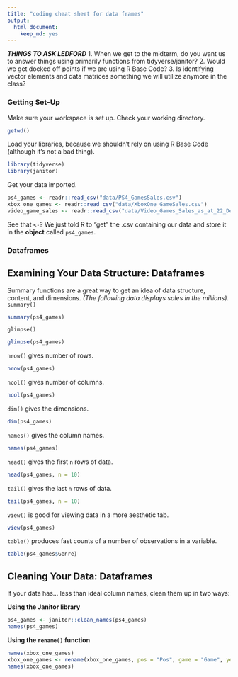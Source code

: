 ```yaml
---
title: "coding cheat sheet for data frames"
output: 
  html_document: 
    keep_md: yes
---
```

***THINGS TO ASK LEDFORD***
1. When we get to the midterm, do you want us to answer things using primarily functions from tidyverse/janitor?
2. Would we get docked off points if we are using R Base Code?
3. Is identifying vector elements and data matrices something we will utilize anymore in the class?

### Getting Set-Up
Make sure your workspace is set up. Check your working directory.
```r
getwd()
```

Load your libraries, because we shouldn't rely on using R Base Code (although it's not a bad thing).
```r
library(tidyverse)
library(janitor)
```

Get your data imported.
```r
ps4_games <- readr::read_csv("data/PS4_GamesSales.csv")
xbox_one_games <- readr::read_csv("data/XboxOne_GameSales.csv")
video_game_sales <- readr::read_csv("data/Video_Games_Sales_as_at_22_Dec_2016.csv")
```
See that `<-`? We just told R to "get" the .csv containing our data and store it in the **object** called `ps4_games`.

### Dataframes
## Examining Your Data Structure: Dataframes
Summary functions are a great way to get an idea of data structure, content, and dimensions. *(The following data displays sales in the millions).*
`summary()`
```r
summary(ps4_games)
```
`glimpse()`
```r
glimpse(ps4_games)
```
`nrow()` gives number of rows.
```r
nrow(ps4_games)
```
`ncol()` gives number of columns.
```r
ncol(ps4_games)
```
`dim()` gives the dimensions.
```r
dim(ps4_games)
```
`names()` gives the column names.
```r
names(ps4_games)
```
`head()` gives the first `n` rows of data.
```r
head(ps4_games, n = 10)
```
`tail()` gives the last `n` rows of data.
```r
tail(ps4_games, n = 10)
```
`view()` is good for viewing data in a more aesthetic tab.
```r
view(ps4_games)
```
`table()` produces fast counts of a number of observations in a variable.
```r
table(ps4_games$Genre)
```


## Cleaning Your Data: Dataframes
If your data has... less than ideal column names, clean them up in two ways:

**Using the Janitor library**
```r
ps4_games <- janitor::clean_names(ps4_games)
names(ps4_games)
```

**Using the `rename()` function**
```r
names(xbox_one_games)
xbox_one_games <- rename(xbox_one_games, pos = "Pos", game = "Game", year = "Year", genre = "Genre", publisher = "Publisher", north_america = "North America", europe = "Europe", japan = "Japan", rest_of_world = "Rest of World", global = "Global")
names(xbox_one_games)
```



